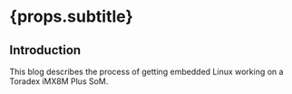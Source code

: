 

# {props.subtitle}

## Introduction
<PageTag tags={props.tags}/>
<ReadingTime time="7"/>
<TitleImage image={verdin_board} alt="Verdin carrier board"/>

This blog describes the process of getting embedded Linux working on a Toradex iMX8M Plus SoM.

<ComingSoon/>